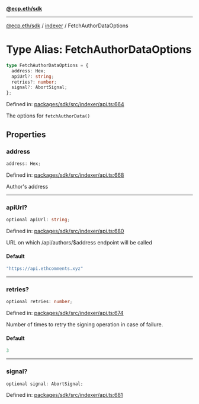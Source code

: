 [**@ecp.eth/sdk**](../../index.mdx)

***

[@ecp.eth/sdk](/sdk-reference/index.mdx) / [indexer](/sdk-reference/indexer/index.mdx) / FetchAuthorDataOptions

# Type Alias: FetchAuthorDataOptions

```ts
type FetchAuthorDataOptions = {
  address: Hex;
  apiUrl?: string;
  retries?: number;
  signal?: AbortSignal;
};
```

Defined in: [packages/sdk/src/indexer/api.ts:664](https://github.com/ecp-eth/comments-monorepo/blob/main/packages/sdk/src/indexer/api.ts#L664)

The options for `fetchAuthorData()`

## Properties

### address

```ts
address: Hex;
```

Defined in: [packages/sdk/src/indexer/api.ts:668](https://github.com/ecp-eth/comments-monorepo/blob/main/packages/sdk/src/indexer/api.ts#L668)

Author's address

***

### apiUrl?

```ts
optional apiUrl: string;
```

Defined in: [packages/sdk/src/indexer/api.ts:680](https://github.com/ecp-eth/comments-monorepo/blob/main/packages/sdk/src/indexer/api.ts#L680)

URL on which /api/authors/$address endpoint will be called

#### Default

```ts
"https://api.ethcomments.xyz"
```

***

### retries?

```ts
optional retries: number;
```

Defined in: [packages/sdk/src/indexer/api.ts:674](https://github.com/ecp-eth/comments-monorepo/blob/main/packages/sdk/src/indexer/api.ts#L674)

Number of times to retry the signing operation in case of failure.

#### Default

```ts
3
```

***

### signal?

```ts
optional signal: AbortSignal;
```

Defined in: [packages/sdk/src/indexer/api.ts:681](https://github.com/ecp-eth/comments-monorepo/blob/main/packages/sdk/src/indexer/api.ts#L681)

